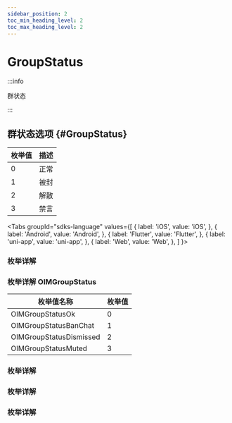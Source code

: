```yaml
---
sidebar_position: 2
toc_min_heading_level: 2
toc_max_heading_level: 2
---
```


# GroupStatus

:::info

群状态

:::

## 群状态选项 {#GroupStatus}

| 枚举值 | 描述 |
| ------ | ---- |
| 0      | 正常 |
| 1      | 被封 |
| 2      | 解散 |
| 3      | 禁言 |

<Tabs
groupId="sdks-language"
values={[
{ label: 'iOS', value: 'iOS', },
{ label: 'Android', value: 'Android', },
{ label: 'Flutter', value: 'Flutter', },
{ label: 'uni-app', value: 'uni-app', },
{ label: 'Web', value: 'Web', },
]
}>

<TabItem value="Flutter">

### 枚举详解

</TabItem>

<TabItem value="iOS">

### 枚举详解 OIMGroupStatus

| 枚举值名称              | 枚举值 |
| ----------------------- | ------ |
| OIMGroupStatusOk        | 0      |
| OIMGroupStatusBanChat   | 1      |
| OIMGroupStatusDismissed | 2      |
| OIMGroupStatusMuted     | 3      |

</TabItem>

<TabItem value="Android">

### 枚举详解

</TabItem>

<TabItem value="Web">

### 枚举详解

</TabItem>

<TabItem value="uni-app">

### 枚举详解

</TabItem>

</Tabs>
